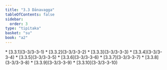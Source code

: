 ```yaml
---
title: "3.3 Dānavagga"
tableOfContents: false
sidebar:
  order: 3
type: "tipitaka"
basket: "su"
book: "a2"
---
```



<DynamicBreadcrumb />



<TableOfContents book="a2" section="3.3">
* [3.3.1](3-3/3-3-1)
* [3.3.2](3-3/3-3-2)
* [3.3.3](3-3/3-3-3)
* [3.3.4](3-3/3-3-4)
* [3.3.5](3-3/3-3-5)
* [3.3.6](3-3/3-3-6)
* [3.3.7](3-3/3-3-7)
* [3.3.8](3-3/3-3-8)
* [3.3.9](3-3/3-3-9)
* [3.3.10](3-3/3-3-10)
</TableOfContents>